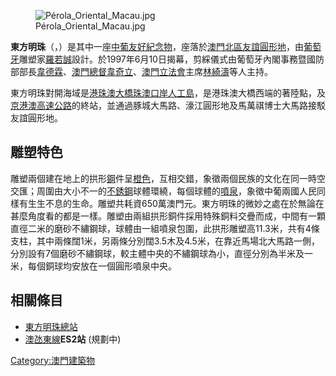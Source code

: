 {{Unreferenced |time=2011-04-27T15:49:10+00:00 }}
[[File:Pérola_Oriental_Macau.jpg|thumb]]

'''東方明珠'''（{{lang-pt|'''Pérola Oriental'''}}，{{lang-en|'''Pearl of the Orient'''}}）是其中一座[[中葡友好紀念物|中葡友好紀念物]]，座落於[[澳門|澳門]][[北區_(澳門)|北區]][[友誼圓形地|友誼圓形地]]，由[[葡萄牙|葡萄牙]]雕塑家[[羅若誠|羅若誠]]設計。於1997年6月10日揭幕，剪綵儀式由葡萄牙內閣事務暨國防部部長[[韋德霖|韋德霖]]、[[澳門總督|澳門總督]][[韋奇立|韋奇立]]、[[澳門立法會|澳門立法會]]主席[[林綺濤|林綺濤]]等人主持。

東方明珠對開海域是[[港珠澳大橋|港珠澳大橋]][[珠澳口岸人工島|珠澳口岸人工島]]，是港珠澳大橋西端的著陸點，及[[京港澳高速公路|京港澳高速公路]]的終站，並通過豚城大馬路、濠江圓形地及馬萬祺博士大馬路接駁友誼圓形地。

==雕塑特色==
雕塑兩個建在地上的拱形[[鋼|鋼]]件呈[[橙色|橙色]]，互相交錯，象徵兩個民族的文化在同一時空交匯；周圍由大小不一的[[不銹鋼|不銹鋼]]球體環繞，每個球體的[[噴泉|噴泉]]，象徵中葡兩國人民同樣有生生不息的生命。雕塑共耗資650萬澳門元。東方明珠的微妙之處在於無論在甚麼角度看的都是一樣。雕塑由兩組拱形銅件採用特殊銅料交疊而成，中間有一顆直徑二米的磨砂不繡鋼球，球體由一組噴泉包圍，此拱形雕塑高11.3米，共有4條支柱，其中兩條闊1米，另兩條分別闊3.5木及4.5米，在靠近馬場北大馬路一側，分別設有7個磨砂不繡鋼球，較主體中央的不繡鋼球為小，直徑分別為半米及一米，每個銅球均安放在一個圓形噴泉中央。

==相關條目==
* [[東方明珠總站|東方明珠總站]]
* [[澳氹東線|澳氹東線]]'''ES2站''' (規劃中)

[[Category:澳門建築物|Category:澳門建築物]]